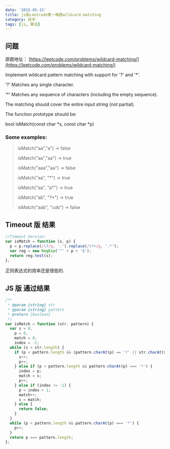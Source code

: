 ```yaml
---
date: '2015-05-15'
title: js版Leetcode第一难题wildcard-matching
category: 技术
tags: [js, 算法]
---
```


## 问题

原题地址： [https://leetcode.com/problems/wildcard-matching/](https://leetcode.com/problems/wildcard-matching/)

Implement wildcard pattern matching with support for '?' and '\*'.

'?' Matches any single character.

'\*' Matches any sequence of characters (including the empty sequence).

The matching should cover the entire input string (not partial).

The function prototype should be:

bool isMatch(const char \*s, const char \*p)

### Some examples:

> isMatch("aa","a") → false
>
> isMatch("aa","aa") → true
>
> isMatch("aaa","aa") → false
>
> isMatch("aa", "\*") → true
>
> isMatch("aa", "a\*") → true
>
> isMatch("ab", "?\*") → true
>
> isMatch("aab", "c*a*b") → false

## Timeout 版 结果

```js
//Timeout Version:
var isMatch = function (s, p) {
  p = p.replace(/\?/g, '.').replace(/\*+/g, '.*');
  var reg = new RegExp('^' + p + '$');
  return reg.test(s);
};
```

正则表达式的效率还是很低的.

## JS 版 通过结果

```js
/**
 * @param {string} str
 * @param {string} pattern
 * @return {boolean}
 */
var isMatch = function (str, pattern) {
  var s = 0,
    p = 0,
    match = 0,
    index = -1;
  while (s < str.length) {
    if (p < pattern.length && (pattern.charAt(p) == '?' || str.charAt(s) === pattern.charAt(p))) {
      s++;
      p++;
    } else if (p < pattern.length && pattern.charAt(p) === '*') {
      index = p;
      match = s;
      p++;
    } else if (index != -1) {
      p = index + 1;
      match++;
      s = match;
    } else {
      return false;
    }
  }
  while (p < pattern.length && pattern.charAt(p) === '*') {
    p++;
  }
  return p === pattern.length;
};
```
